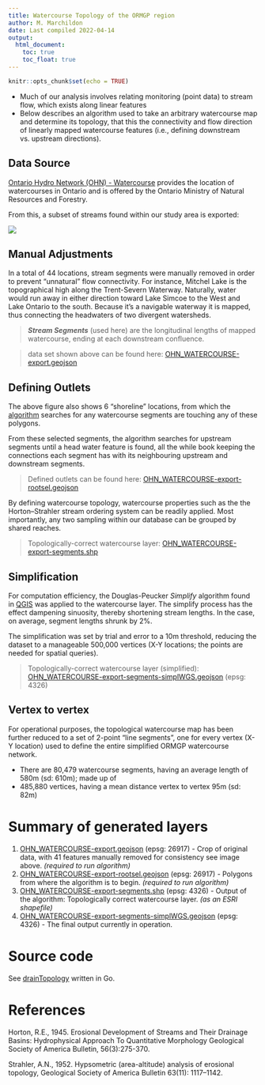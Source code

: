 ```yaml
---
title: Watercourse Topology of the ORMGP region
author: M. Marchildon
date: Last compiled 2022-04-14
output: 
  html_document:
    toc: true
    toc_float: true
---
```


```r
knitr::opts_chunk$set(echo = TRUE)
```


* Much of our analysis involves relating monitoring (point data) to stream flow, which exists along linear features
* Below describes an algorithm used to take an arbitrary watercourse map and determine its topology, that this the connectivity and flow direction of linearly mapped watercourse features (i.e., defining downstream vs. upstream directions).
 

## Data Source

[Ontario Hydro Network (OHN) - Watercourse](https://geohub.lio.gov.on.ca/datasets/a222f2996e7c454f9e8d028aa05995d3_26/about) provides the location of watercourses in Ontario and is offered by the Ontario Ministry of Natural Resources and Forestry.

From this, a subset of streams found within our study area is exported:

![](fig/OHN_WATERCOURSE-export.png)




## Manual Adjustments

In a total of 44 locations, stream segments were manually removed in order to prevent "unnatural" flow connectivity. For instance, Mitchel Lake is the topographical high along the Trent-Severn Waterway. Naturally, water would run away in either direction toward Lake Simcoe to the West and Lake Ontario to the south. Because it's a navigable waterway it is mapped, thus connecting the headwaters of two divergent watersheds.

> __*Stream Segments*__ (used here) are the longitudinal lengths of mapped watercourse, ending at each downstream confluence.

> data set shown above can be found here: [OHN_WATERCOURSE-export.geojson](https://www.dropbox.com/s/6vstocu2d2sm3ta/OHN_WATERCOURSE-export.7z?dl=1)

## Defining Outlets

The above figure also shows 6 "shoreline" locations, from which the [algorithm](https://github.com/OWRC/interpolants/tree/main/interpolation/drainTopology) searches for any watercourse segments are touching any of these polygons.

From these selected segments, the algorithm searches for upstream segments until a head water feature is found, all the while book keeping the connections each segment has with its neighbouring upstream and downstream segments.

> Defined outlets can be found here: [OHN_WATERCOURSE-export-rootsel.geojson](https://www.dropbox.com/s/tzdead8bz77xm02/OHN_WATERCOURSE-export-rootsel.geojson?dl=1)

By defining watercourse topology, watercourse properties such as the the Horton–Strahler stream ordering system can be readily applied. Most importantly, any two sampling within our database can be grouped by shared reaches.

> Topologically-correct watercourse layer: [OHN_WATERCOURSE-export-segments.shp](https://www.dropbox.com/s/e470r6duqc5nb56/OHN_WATERCOURSE-export-segments.7z?dl=1) 


## Simplification

For computation efficiency, the Douglas-Peucker *Simplify* algorithm found in [QGIS](https://www.qgis.org) was applied to the watercourse layer. The simplify process has the effect dampening sinuosity, thereby shortening stream lengths. In the case, on average, segment lengths shrunk by 2%.

The simplification was set by trial and error to a 10m threshold, reducing the dataset to a manageable 500,000 vertices (X-Y locations; the points are needed for spatial queries).

> Topologically-correct watercourse layer (simplified): [OHN_WATERCOURSE-export-segments-simplWGS.geojson](https://www.dropbox.com/s/nielu61qkb6j3zc/OHN_WATERCOURSE-export-segments-simplWGS.geojson?dl=1) (epsg: 4326)


## Vertex to vertex

For operational purposes, the topological watercourse map has been further reduced to a set of 2-point "line segments", one for every vertex (X-Y location) used to define the entire simplified ORMGP watercourse network.

* There are 80,479 watercourse segments, having an average length of 580m (sd: 610m); made up of
* 485,880 vertices, having a mean distance vertex to vertex 95m (sd: 82m)


# Summary of generated layers

1. [OHN_WATERCOURSE-export.geojson](https://www.dropbox.com/s/6vstocu2d2sm3ta/OHN_WATERCOURSE-export.7z?dl=1) (epsg: 26917) - Crop of original data, with 41 features manually removed for consistency see image above. *(required to run algorithm)*
1. [OHN_WATERCOURSE-export-rootsel.geojson](https://www.dropbox.com/s/tzdead8bz77xm02/OHN_WATERCOURSE-export-rootsel.geojson?dl=1) (epsg: 26917) - Polygons from where the algorithm is to begin. *(required to run algorithm)*
1. [OHN_WATERCOURSE-export-segments.shp](https://www.dropbox.com/s/e470r6duqc5nb56/OHN_WATERCOURSE-export-segments.7z?dl=1) (epsg: 4326) - Output of the algorithm: Topologically correct watercourse layer. *(as an ESRI shapefile)*
1. [OHN_WATERCOURSE-export-segments-simplWGS.geojson](https://www.dropbox.com/s/nielu61qkb6j3zc/OHN_WATERCOURSE-export-segments-simplWGS.geojson?dl=1) (epsg: 4326) - The final output currently in operation.


# Source code

See [drainTopology](https://github.com/OWRC/interpolants/tree/main/interpolation/drainTopology) written in Go.



# References

Horton, R.E., 1945. Erosional Development of Streams and Their Drainage Basins: Hydrophysical Approach To Quantitative Morphology Geological Society of America Bulletin, 56(3):275-370.

Strahler, A.N., 1952. Hypsometric (area-altitude) analysis of erosional topology, Geological Society of America Bulletin 63(11): 1117–1142.
